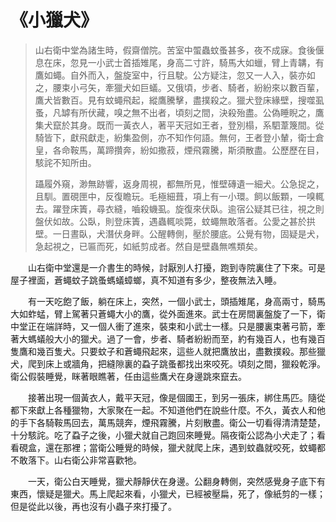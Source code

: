 # 《小獵犬》

> 山右衛中堂為諸生時，假齋僧院。苦室中蜰蟲蚊蚤甚多，夜不成寐。食後偃息在床，忽見一小武士首插雉尾，身高二寸許，騎馬大如蠟，臂上青韝，有鷹如蠅。自外而入，盤旋室中，行且駛。公方疑注，忽又一人入，裝亦如之，腰束小弓矢，牽獵犬如巨蟻。又俄頃，步者、騎者，紛紛來以數百輩，鷹犬皆數百。見有蚊蠅飛起，縱鷹騰擊，盡撲殺之。獵犬登床緣壁，搜噬虱蚤，凡罅有所伏藏，嗅之無不出者，頃刻之間，決殺殆盡。公偽睡睨之，鷹集犬竄於其身。既而一黃衣人，著平天冠如王者，登別榻，系駟葦篾間。從騎皆下，獻飛獻走，紛集盈側，亦不知作何語。無何，王者登小輦，衛士倉皇，各命鞍馬，萬蹄攢奔，紛如撒菽，煙飛霧騰，斯須散盡。公歷歷在目，駭詫不知所由。
>
> 躡履外窺，渺無跡響，返身周視，都無所見，惟壁磚遺一細犬。公急捉之，且馴。置硯匣中，反復瞻玩。毛極細葺，項上有一小環。飼以飯顆，一嗅輒去。躍登床簀，尋衣縫，嚙殺蟣虱。旋復來伏臥。逾宿公疑其已往，視之則盤伏如故。公臥，則登床簀，遇蟲輒啖斃，蚊蠅無敢落者。公愛之甚於拱壁。一日晝臥，犬潛伏身畔。公醒轉側，壓於腰底。公覺有物，固疑是犬，急起視之，已匾而死，如紙剪成者。然自是壁蟲無噍類矣。

&emsp;&emsp;山右衛中堂還是一介書生的時候，討厭別人打擾，跑到寺院裏住了下來。可是屋子裡面，蒼蠅蚊子跳蚤螞蟻蟑螂，真不知道有多少，整夜無法入睡。

&emsp;&emsp;有一天吃飽了飯，躺在床上，突然，一個小武士，頭插雉尾，身高兩寸，騎馬大如蚱蜢，臂上駕著只蒼蠅大小的鷹，從外面進來。武士在房間裏盤旋了一下，衛中堂正在端詳時，又一個人衝了進來，裝束和小武士一樣。只是腰裏束著弓箭，牽著大螞蟻般大小的獵犬。過了一會，步者、騎者紛紛而至，約有幾百人，也有幾百隻鷹和幾百隻犬。只要蚊子和蒼蠅飛起來，這些人就把鷹放出，盡數撲殺。那些獵犬，爬到床上或牆角，把縫隙裏的蝨子跳蚤都找出來咬死。頃刻之間，獵殺乾淨。衛公假裝睡覺，眯著眼瞧著，任由這些鷹犬在身邊跳來竄去。

&emsp;&emsp;接著出現一個黃衣人，戴平天冠，像是個國王，到另一張床，綁住馬匹。隨從都下來獻上各種獵物，大家聚在一起。不知道他們在說些什麼。不久，黃衣人和他的手下各騎鞍馬回去，萬馬競奔，煙飛霧騰，片刻散盡。衛公一切看得清清楚楚，十分駭詫。吃了蝨子之後，小獵犬就自己跑回來睡覺。隔夜衛公認為小犬走了；看看硯盒，還在那裡；當衛公睡覺的時候，獵犬就爬上床，遇到蚊蟲就咬死，蚊蠅都不敢落下。山右衛公非常喜歡牠。

&emsp;&emsp;一天，衛公白天睡覺，獵犬靜靜伏在身邊。公翻身轉側，突然感覺身子底下有東西，懷疑是獵犬。馬上爬起來看，小獵犬，已經被壓扁，死了，像紙剪的一樣；但是從此以後，再也沒有小蟲子來打擾了。
